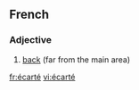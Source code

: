 ==French==

===Adjective===
{{infl|fr|adjective|g=m}}

# [[back]] (far from the main area)

{{tbot entry|French|back|2007|November}}

[[fr:écarté]]
[[vi:écarté]]